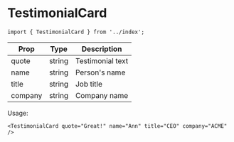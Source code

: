 # TestimonialCard

```tsx
import { TestimonialCard } from '../index';
```

| Prop    | Type   | Description           |
| ------- | ------ | --------------------- |
| quote   | string | Testimonial text      |
| name    | string | Person's name         |
| title   | string | Job title             |
| company | string | Company name          |

Usage:

```tsx
<TestimonialCard quote="Great!" name="Ann" title="CEO" company="ACME" />
```
